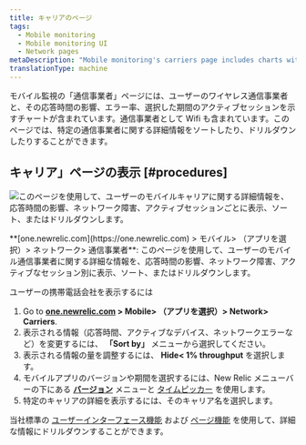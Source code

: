 ```yaml
---
title: キャリアのページ
tags:
  - Mobile monitoring
  - Mobile monitoring UI
  - Network pages
metaDescription: "Mobile monitoring's carriers page includes charts with your mobile carriers and their response time impact, network failure rate, and active users."
translationType: machine
---
```


モバイル監視の「通信事業者」ページには、ユーザーのワイヤレス通信事業者と、その応答時間の影響、エラー率、選択した期間のアクティブセッションを示すチャートが含まれています。通信事業者として Wifi も含まれています。このページでは、特定の通信事業者に関する詳細情報をソートしたり、ドリルダウンしたりすることができます。

## キャリア」ページの表示 [#procedures]

![このページを使用して、ユーザーのモバイルキャリアに関する詳細情報を、応答時間の影響、ネットワーク障害、アクティブセッションごとに表示、ソート、またはドリルダウンします。](src/images/carriers.png '携帯電話会社')

<figcaption>
  **[one.newrelic.com](https://one.newrelic.com) > モバイル> （アプリを選択）>
  ネットワーク> 通信事業者**:
  このページを使用して、ユーザーのモバイル通信事業者に関する詳細な情報を、応答時間の影響、ネットワーク障害、アクティブなセッション別に表示、ソート、またはドリルダウンします。
</figcaption>

ユーザーの携帯電話会社を表示するには

1. Go to **[one.newrelic.com](https://one.newrelic.com) > Mobile> （アプリを選択）> Network> Carriers**.
2. 表示される情報（応答時間、アクティブなデバイス、ネットワークエラーなど）を変更するには、 **「Sort by」** メニューから選択してください。
3. 表示される情報の量を調整するには、 **Hide&lt; 1% throughput** を選択します。
4. モバイルアプリのバージョンや期間を選択するには、New Relic メニューバーの下にある [**バージョン**](/docs/mobile-apps/versions) メニューと [タイムピッカー](/docs/site/timepicker-setting-time-periods-to-view-data) を使用します。
5. 特定のキャリアの詳細を表示するには、そのキャリア名を選択します。

当社標準の [ユーザーインターフェース機能](/docs/accounts-partnerships/education/getting-started-new-relic/new-relic-user-interface) および [ページ機能](/docs/accounts-partnerships/education/getting-started-new-relic/standard-dashboard-features) を使用して、詳細な情報にドリルダウンすることができます。
